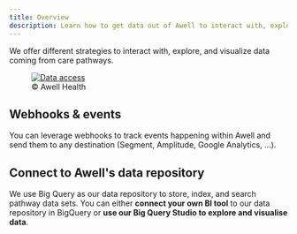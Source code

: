 ```yaml
---
title: Overview
description: Learn how to get data out of Awell to interact with, explore, and visualize your data
---
```


We offer different strategies to interact with, explore, and visualize data coming from care pathways.

<figure className="w-full flex flex-col justify-center text-center">
  <a
    href="https://res.cloudinary.com/da7x4rzl4/image/upload/v1706515222/Developer%20portal/data-access-awell.png"
    target="_blank"
    className="custom-link"
  >
    <img
      src="https://res.cloudinary.com/da7x4rzl4/image/upload/v1706515222/Developer%20portal/data-access-awell.png"
      alt="Data access"
      className="w-full sm:w-4/6 mx-auto rounded-lg"
    />
  </a>
  <figcaption className="dark:text-slate-400 pt-1">© Awell Health</figcaption>
</figure>

## Webhooks & events

You can leverage webhooks to track events happening within Awell and send them to any destination (Segment, Amplitude, Google Analytics, ...).

## Connect to Awell's data repository

We use Big Query as our data repository to store, index, and search pathway data sets. You can either **connect your own BI tool** to our data repository in BigQuery or **use our Big Query Studio to explore and visualise data**.
